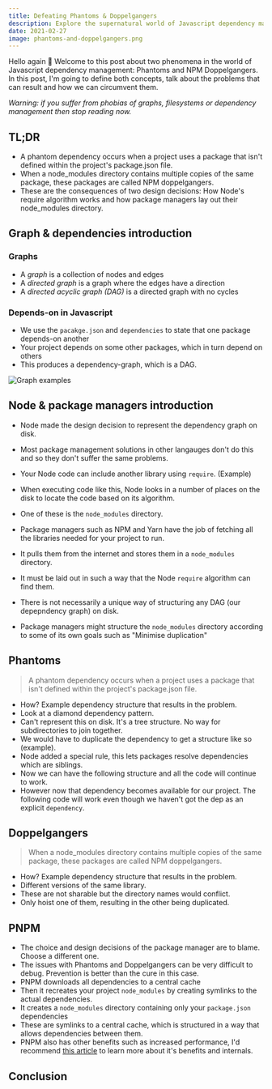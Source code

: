 ```yaml
---
title: Defeating Phantoms & Doppelgangers
description: Explore the supernatural world of Javascript dependency management
date: 2021-02-27
image: phantoms-and-doppelgangers.png
---
```


Hello again 👋 Welcome to this post about two phenomena in the world of Javascript dependency management: Phantoms and NPM Doppelgangers. In this post, I'm going to define both concepts, talk about the problems that can result and how we can circumvent them.

_Warning: if you suffer from phobias of graphs, filesystems or dependency management then stop reading now._

## TL;DR

- A phantom dependency occurs when a project uses a package that isn't defined within the project's package.json file.
- When a node_modules directory contains multiple copies of the same package, these packages are called NPM doppelgangers.
- These are the consequences of two design decisions: How Node's require algorithm works and how package managers lay out their node_modules directory.

## Graph & dependencies introduction

### Graphs

- A _graph_ is a collection of nodes and edges
- A _directed graph_ is a graph where the edges have a direction
- A _directed acyclic graph (DAG)_ is a directed graph with no cycles

### Depends-on in Javascript

- We use the `pacakge.json` and `dependencies` to state that one package depends-on another
- Your project depends on some other packages, which in turn depend on others
- This produces a dependency-graph, which is a DAG.

![Graph examples](/images/phantoms/graphs.png)

## Node & package managers introduction

- Node made the design decision to represent the dependency graph on disk.
- Most package management solutions in other langauges don't do this and so they don't suffer the same problems.
- Your Node code can include another library using `require`. (Example)
- When executing code like this, Node looks in a number of places on the disk to locate the code based on its algorithm.
- One of these is the `node_modules` directory.

- Package managers such as NPM and Yarn have the job of fetching all the libraries needed for your project to run.
- It pulls them from the internet and stores them in a `node_modules` directory.
- It must be laid out in such a way that the Node `require` algorithm can find them.
- There is not necessarily a unique way of structuring any DAG (our depepndency graph) on disk.
- Package managers might structure the `node_modules` directory according to some of its own goals such as "Minimise duplication"

## Phantoms

> A phantom dependency occurs when a project uses a package that isn't defined within the project's package.json file.

- How? Example dependency structure that results in the problem.
- Look at a diamond dependency pattern.
- Can't represent this on disk. It's a tree structure. No way for subdirectories to join together.
- We would have to duplicate the dependency to get a structure like so (example).
- Node added a special rule, this lets packages resolve dependencies which are siblings.
- Now we can have the following structure and all the code will continue to work.
- However now that dependency becomes available for our project. The following code will work even though we haven't got the dep as an explicit `dependency`.

## Doppelgangers

> When a node_modules directory contains multiple copies of the same package, these packages are called NPM doppelgangers.

- How? Example dependency structure that results in the problem.
- Different versions of the same library.
- These are not sharable but the directory names would conflict.
- Only hoist one of them, resulting in the other being duplicated.

## PNPM

- The choice and design decisions of the package manager are to blame. Choose a different one.
- The issues with Phantoms and Doppelgangers can be very difficult to debug. Prevention is better than the cure in this case.
- PNPM downloads all dependencies to a central cache
- Then it recreates your project `node_modules` by creating symlinks to the actual dependencies.
- It creates a `node_modules` directory containing only your `package.json` dependencies
- These are symlinks to a central cache, which is structured in a way that allows dependencies between them.
- PNPM also has other benefits such as increased performance, I'd recommend [this article](https://www.kochan.io/nodejs/why-should-we-use-pnpm.html) to learn more about it's benefits and internals.

## Conclusion
